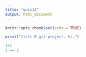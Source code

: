 ```yaml
---
title: "quiz14"
output: html_document
---
```


```r
knitr::opts_chunk$set(echo = TRUE)
```


```r
print("first R git project. hi.")
```

```r
1+1
2 == 3
```
